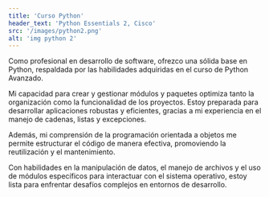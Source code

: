 ```yaml
---
title: 'Curso Python'
header_text: 'Python Essentials 2, Cisco'
src: '/images/python2.png'
alt: 'img python 2'
---
```


Como profesional en desarrollo de software, ofrezco una sólida base en Python, respaldada por las 
habilidades adquiridas en el curso de Python Avanzado. 

Mi capacidad para crear y gestionar módulos y paquetes optimiza tanto la organización como la funcionalidad 
de los proyectos. Estoy preparada para desarrollar aplicaciones robustas y eficientes, gracias a mi experiencia
en el manejo de cadenas, listas y excepciones. 

Además, mi comprensión de la programación orientada a objetos me permite estructurar el código 
de manera efectiva, promoviendo la reutilización y el mantenimiento. 

Con habilidades en la manipulación de datos, el manejo de archivos y el uso de módulos específicos 
para interactuar con el sistema operativo, estoy lista para enfrentar desafíos complejos en entornos 
de desarrollo. 